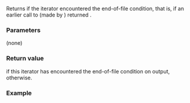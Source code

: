{{cpp/iterator/ostreambuf_iterator/title|failed}}
{{cpp/iterator/ostreambuf_iterator/navbar}}
{{dcl begin}}
{{dcl rev multi | until1=c++11
| dcl1=
bool failed() const throw();
| dcl2=
bool failed() const noexcept;
}}
{{dcl end}}

Returns {{c|true}} if the iterator encountered the end-of-file condition, that is, if an earlier call to {{lc|std::basic_streambuf::sputc}} (made by {{rlpt|1=operator=}}) returned {{c|Traits::eof}}.

===Parameters===
(none)

===Return value===
{{c|true}} if this iterator has encountered the end-of-file condition on output, {{c|false}} otherwise.

===Example===
{{example
 |code=
 |output=
}}

{{langlinks|de|es|fr|it|ja|pt|ru|zh}}